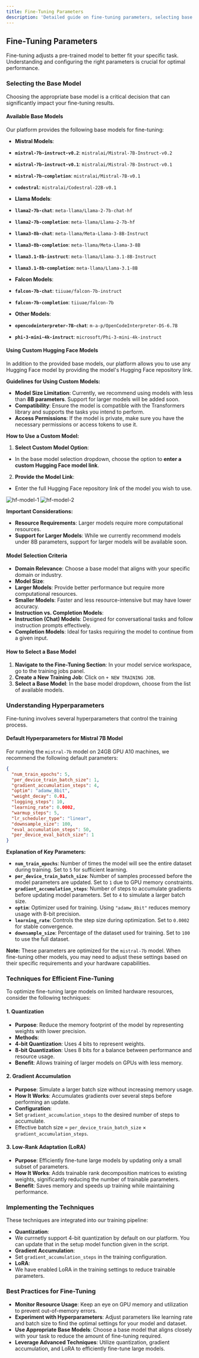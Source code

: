 ```yaml
---
title: Fine-Tuning Parameters
description: 'Detailed guide on fine-tuning parameters, selecting base models, and optimizing for large models'
---
```


## Fine-Tuning Parameters

Fine-tuning adjusts a pre-trained model to better fit your specific task. Understanding and configuring the right parameters is crucial for optimal performance.

### Selecting the Base Model

Choosing the appropriate base model is a critical decision that can significantly impact your fine-tuning results.

#### Available Base Models

Our platform provides the following base models for fine-tuning:

- **Mistral Models**:
- **`mistral-7b-instruct-v0.2`**: `mistralai/Mistral-7B-Instruct-v0.2`
- **`mistral-7b-instruct-v0.1`**: `mistralai/Mistral-7B-Instruct-v0.1`
- **`mistral-7b-completion`**: `mistralai/Mistral-7B-v0.1`
- **`codestral`**: `mistralai/Codestral-22B-v0.1`

- **Llama Models**:
- **`llama2-7b-chat`**: `meta-llama/Llama-2-7b-chat-hf`
- **`llama2-7b-completion`**: `meta-llama/Llama-2-7b-hf`
- **`llama3-8b-chat`**: `meta-llama/Meta-Llama-3-8B-Instruct`
- **`llama3-8b-completion`**: `meta-llama/Meta-Llama-3-8B`
- **`llama3.1-8b-instruct`**: `meta-llama/Llama-3.1-8B-Instruct`
- **`llama3.1-8b-completion`**: `meta-llama/Llama-3.1-8B`

- **Falcon Models**:
- **`falcon-7b-chat`**: `tiiuae/falcon-7b-instruct`
- **`falcon-7b-completion`**: `tiiuae/falcon-7b`

- **Other Models**:
- **`opencodeinterpreter-7B-chat`**: `m-a-p/OpenCodeInterpreter-DS-6.7B`
- **`phi-3-mini-4k-instruct`**: `microsoft/Phi-3-mini-4k-instruct`

#### Using Custom Hugging Face Models

In addition to the provided base models, our platform allows you to use any Hugging Face model by providing the model's Hugging Face repository link.

**Guidelines for Using Custom Models:**

- **Model Size Limitation**: Currently, we recommend using models with less than **8B parameters**. Support for larger models will be added soon.
- **Compatibility**: Ensure the model is compatible with the Transformers library and supports the tasks you intend to perform.
- **Access Permissions**: If the model is private, make sure you have the necessary permissions or access tokens to use it.

**How to Use a Custom Model:**

1. **Select Custom Model Option**:
- In the base model selection dropdown, choose the option to **enter a custom Hugging Face model link**.

2. **Provide the Model Link**:
- Enter the full Hugging Face repository link of the model you wish to use.


![hf-model-1](/img/finetuning/HF-model1.png)
![hf-model-2](/img/finetuning/HF-model-link.png)



**Important Considerations:**

- **Resource Requirements**: Larger models require more computational resources.
- **Support for Larger Models**: While we currently recommend models under 8B parameters, support for larger models will be available soon.


#### Model Selection Criteria

- **Domain Relevance**: Choose a base model that aligns with your specific domain or industry.
- **Model Size**:
- **Larger Models**: Provide better performance but require more computational resources.
- **Smaller Models**: Faster and less resource-intensive but may have lower accuracy.
- **Instruction vs. Completion Models**:
- **Instruction (Chat) Models**: Designed for conversational tasks and follow instruction prompts effectively.
- **Completion Models**: Ideal for tasks requiring the model to continue from a given input.

#### How to Select a Base Model

1. **Navigate to the Fine-Tuning Section**: In your model service workspace, go to the training jobs panel.
2. **Create a New Training Job**: Click on `+ NEW TRAINING JOB`.
3. **Select a Base Model**: In the base model dropdown, choose from the list of available models.

### Understanding Hyperparameters

Fine-tuning involves several hyperparameters that control the training process.

#### Default Hyperparameters for Mistral 7B Model

For running the `mistral-7b` model on 24GB GPU A10 machines, we recommend the following default parameters:

```json
{
  "num_train_epochs": 5,
  "per_device_train_batch_size": 1,
  "gradient_accumulation_steps": 4,
  "optim": "adamw_8bit",
  "weight_decay": 0.01,
  "logging_steps": 10,
  "learning_rate": 0.0002,
  "warmup_steps": 5,
  "lr_scheduler_type": "linear",
  "downsample_size": 100,
  "eval_accumulation_steps": 50,
  "per_device_eval_batch_size": 1
}
```
**Explanation of Key Parameters:**

- **`num_train_epochs`**: Number of times the model will see the entire dataset during training. Set to `5` for sufficient learning.
- **`per_device_train_batch_size`**: Number of samples processed before the model parameters are updated. Set to `1` due to GPU memory constraints.
- **`gradient_accumulation_steps`**: Number of steps to accumulate gradients before updating model parameters. Set to `4` to simulate a larger batch size.
- **`optim`**: Optimizer used for training. Using `"adamw_8bit"` reduces memory usage with 8-bit precision.
- **`learning_rate`**: Controls the step size during optimization. Set to `0.0002` for stable convergence.
- **`downsample_size`**: Percentage of the dataset used for training. Set to `100` to use the full dataset.

**Note:** These parameters are optimized for the `mistral-7b` model. When fine-tuning other models, you may need to adjust these settings based on their specific requirements and your hardware capabilities.

### Techniques for Efficient Fine-Tuning

To optimize fine-tuning large models on limited hardware resources, consider the following techniques:

#### 1. Quantization

- **Purpose**: Reduce the memory footprint of the model by representing weights with lower precision.
- **Methods**:
- **4-bit Quantization**: Uses 4 bits to represent weights.
- **8-bit Quantization**: Uses 8 bits for a balance between performance and resource usage.
- **Benefit**: Allows training of larger models on GPUs with less memory.

#### 2. Gradient Accumulation

- **Purpose**: Simulate a larger batch size without increasing memory usage.
- **How It Works**: Accumulates gradients over several steps before performing an update.
- **Configuration**:
- Set `gradient_accumulation_steps` to the desired number of steps to accumulate.
- Effective batch size = `per_device_train_batch_size` × `gradient_accumulation_steps`.

#### 3. Low-Rank Adaptation (LoRA)

- **Purpose**: Efficiently fine-tune large models by updating only a small subset of parameters.
- **How It Works**: Adds trainable rank decomposition matrices to existing weights, significantly reducing the number of trainable parameters.
- **Benefit**: Saves memory and speeds up training while maintaining performance.

### Implementing the Techniques

These techniques are integrated into our training pipeline:

- **Quantization**:
- We currnetly support 4-bit quantization by default on our platform. You can update that in the setup model function given in the script.
- **Gradient Accumulation**:
- Set `gradient_accumulation_steps` in the training configuration.
- **LoRA**:
- We have enabled LoRA in the training settings to reduce trainable parameters.

### Best Practices for Fine-Tuning

- **Monitor Resource Usage**: Keep an eye on GPU memory and utilization to prevent out-of-memory errors.
- **Experiment with Hyperparameters**: Adjust parameters like learning rate and batch size to find the optimal settings for your model and dataset.
- **Use Appropriate Base Models**: Choose a base model that aligns closely with your task to reduce the amount of fine-tuning required.
- **Leverage Advanced Techniques**: Utilize quantization, gradient accumulation, and LoRA to efficiently fine-tune large models.